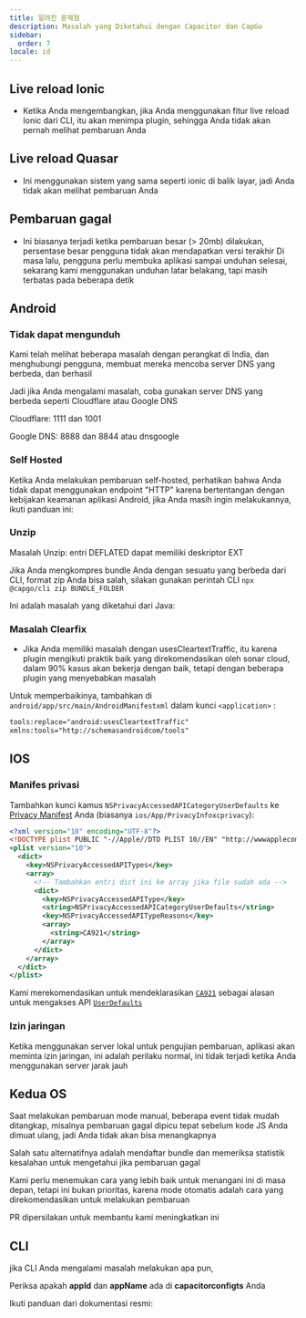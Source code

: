```yaml
---
title: 알려진 문제점
description: Masalah yang Diketahui dengan Capacitor dan CapGo
sidebar:
  order: 7
locale: id
---
```



## Live reload Ionic

* Ketika Anda mengembangkan, jika Anda menggunakan fitur live reload Ionic dari CLI, itu akan menimpa plugin, sehingga Anda tidak akan pernah melihat pembaruan Anda

## Live reload Quasar

* Ini menggunakan sistem yang sama seperti ionic di balik layar, jadi Anda tidak akan melihat pembaruan Anda

## Pembaruan gagal

* Ini biasanya terjadi ketika pembaruan besar (> 20mb) dilakukan, persentase besar pengguna tidak akan mendapatkan versi terakhir
Di masa lalu, pengguna perlu membuka aplikasi sampai unduhan selesai, sekarang kami menggunakan unduhan latar belakang, tapi masih terbatas pada beberapa detik

## Android

### Tidak dapat mengunduh

Kami telah melihat beberapa masalah dengan perangkat di India, dan menghubungi pengguna, membuat mereka mencoba server DNS yang berbeda, dan berhasil

Jadi jika Anda mengalami masalah, coba gunakan server DNS yang berbeda seperti Cloudflare atau Google DNS

Cloudflare: 1111 dan 1001

Google DNS: 8888 dan 8844 atau dnsgoogle

<LinkCard
	title="Bagaimana mengatur server DNS pilihan di Android?"
	href="https://wwwandroidpolicecom/use-preferred-dns-server-android-tutorial/"
/>

### Self Hosted
Ketika Anda melakukan pembaruan self-hosted, perhatikan bahwa Anda tidak dapat menggunakan endpoint "HTTP" karena bertentangan dengan kebijakan keamanan aplikasi Android, jika Anda masih ingin melakukannya, ikuti panduan ini:

<LinkCard
	title="Bagaimana mengizinkan semua jenis koneksi Jaringan HTTP dan HTTPS di Android (9) Pie?"
	href="https://stackoverflow.com/a/51902630/5511370"
/>

### Unzip 

Masalah Unzip: entri DEFLATED dapat memiliki deskriptor EXT

Jika Anda mengkompres bundle Anda dengan sesuatu yang berbeda dari CLI, format zip Anda bisa salah, silakan gunakan perintah CLI `npx @capgo/cli zip BUNDLE_FOLDER`

Ini adalah masalah yang diketahui dari Java:

<LinkCard
	title="Masalah Unzip: entri DEFLATED dapat memiliki deskriptor EXT"
	href="https://bugsopenjdkorg/browse/JDK-8143613"
/>

### Masalah Clearfix

* Jika Anda memiliki masalah dengan usesCleartextTraffic, itu karena plugin mengikuti praktik baik yang direkomendasikan oleh sonar cloud, dalam 90% kasus akan bekerja dengan baik, tetapi dengan beberapa plugin yang menyebabkan masalah

Untuk memperbaikinya, tambahkan di `android/app/src/main/AndroidManifestxml` dalam kunci `<application>` :

```xml
tools:replace="android:usesCleartextTraffic"
xmlns:tools="http://schemasandroidcom/tools"
```

## IOS

### Manifes privasi

Tambahkan kunci kamus `NSPrivacyAccessedAPICategoryUserDefaults` ke [Privacy Manifest](https://capacitorjs.com/docs/ios/privacy-manifest) Anda (biasanya `ios/App/PrivacyInfoxcprivacy`):

```xml
<?xml version="10" encoding="UTF-8"?>
<!DOCTYPE plist PUBLIC "-//Apple//DTD PLIST 10//EN" "http://wwwapplecom/DTDs/PropertyList-10dtd">
<plist version="10">
  <dict>
    <key>NSPrivacyAccessedAPITypes</key>
    <array>
      <!-- Tambahkan entri dict ini ke array jika file sudah ada -->
      <dict>
        <key>NSPrivacyAccessedAPIType</key>
        <string>NSPrivacyAccessedAPICategoryUserDefaults</string>
        <key>NSPrivacyAccessedAPITypeReasons</key>
        <array>
          <string>CA921</string>
        </array>
      </dict>
    </array>
  </dict>
</plist>
```

Kami merekomendasikan untuk mendeklarasikan [`CA921`](https://developer.apple.com/documentation/bundleresources/privacy_manifest_files/describing_use_of_required_reason_api#4278401) sebagai alasan untuk mengakses API [`UserDefaults`](https://developer.apple.com/documentation/foundation/userdefaults)

### Izin jaringan

Ketika menggunakan server lokal untuk pengujian pembaruan, aplikasi akan meminta izin jaringan, ini adalah perilaku normal, ini tidak terjadi ketika Anda menggunakan server jarak jauh

## Kedua OS

Saat melakukan pembaruan mode manual, beberapa event tidak mudah ditangkap, misalnya pembaruan gagal dipicu tepat sebelum kode JS Anda dimuat ulang, jadi Anda tidak akan bisa menangkapnya

Salah satu alternatifnya adalah mendaftar bundle dan memeriksa statistik kesalahan untuk mengetahui jika pembaruan gagal

Kami perlu menemukan cara yang lebih baik untuk menangani ini di masa depan, tetapi ini bukan prioritas, karena mode otomatis adalah cara yang direkomendasikan untuk melakukan pembaruan

PR dipersilakan untuk membantu kami meningkatkan ini

## CLI

jika CLI Anda mengalami masalah melakukan apa pun,

Periksa apakah **appId** dan **appName** ada di **capacitorconfigts** Anda

Ikuti panduan dari dokumentasi resmi:

<LinkCard
	title="Konfigurasi Capacitor"
	href="https://capacitorjs.com/docs/config"
/>
